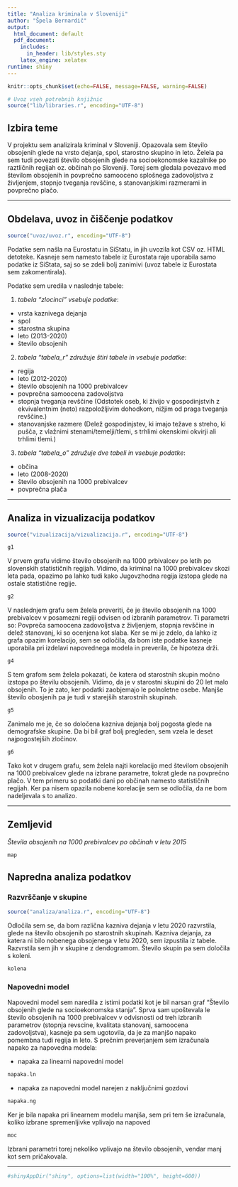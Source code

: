 ```yaml
---
title: "Analiza kriminala v Sloveniji"
author: "Špela Bernardič"
output:
  html_document: default
  pdf_document:
    includes:
      in_header: lib/styles.sty
    latex_engine: xelatex
runtime: shiny
---
```


```r
knitr::opts_chunk$set(echo=FALSE, message=FALSE, warning=FALSE)

# Uvoz vseh potrebnih knjižnic
source("lib/libraries.r", encoding="UTF-8")
```


## Izbira teme

V projektu sem analizirala kriminal v Sloveniji.
Opazovala sem število obsojenih glede na vrsto dejanja, spol, starostno skupino in leto.
Želela pa sem tudi povezati število obsojenih glede na socioekonomske kazalnike po raztličnih regijah oz. občinah po Sloveniji. Torej sem gledala povezavo med številom obsojenih in povprečno samooceno splošnega zadovoljstva z življenjem, stopnjo tveganja revščine, s stanovanjskimi razmerami in povprečno plačo.  

***

## Obdelava, uvoz in čiščenje podatkov

```r
source("uvoz/uvoz.r", encoding="UTF-8")
```

Podatke sem našla na Eurostatu in SiStatu, in jih uvozila kot CSV oz. HTML detoteke. Kasneje sem namesto tabele iz Eurostata raje uporabila samo podatke iz SiStata, saj so se zdeli bolj zanimivi (uvoz tabele iz Eurostata sem zakomentirala).

Podatke sem uredila v naslednje tabele:

1. _tabela "zlocinci" vsebuje podatke_:
  - vrsta kaznivega dejanja
  - spol
  - starostna skupina
  - leto (2013-2020)
  - število obsojenih
  
2. _tabela "tabela_r" združuje štiri tabele in vsebuje podatke_:
  - regija
  - leto (2012-2020)
  - število obsojenih na 1000 prebivalcev
  - povprečna samoocena zadovoljstva
  - stopnja tveganja revščine (Odstotek oseb, ki živijo v gospodinjstvih z ekvivalentnim (neto) razpoložljivim dohodkom, nižjim od praga tveganja revščine.)
  - stanovanjske razmere (Delež gospodinjstev, ki imajo težave s streho, ki pušča, z vlažnimi stenami/temelji/tlemi, s trhlimi okenskimi okvirji ali trhlimi tlemi.)

3. _tabela "tabela_o" združuje dve tabeli in vsebuje podatke_:
  - občina
  - leto (2008-2020)
  - število obsojenih na 1000 prebivalcev
  - povprečna plača
  
***
  
## Analiza in vizualizacija podatkov

```r
source("vizualizacija/vizualizacija.r", encoding="UTF-8")
```


```r
g1
```

V prvem grafu vidimo število obsojenih na 1000 prbivalcev po letih po slovenskih statističnih regijah.
Vidimo, da kriminal na 1000 prebivalcev skozi leta pada, opazimo pa lahko tudi kako Jugovzhodna regija izstopa glede na ostale statistične regije.


```r
g2
```

V naslednjem grafu sem želela preveriti, če je število obsojenih na 1000 prebivalcev v posamezni regiji odvisen od izbranih parametrov. Ti parametri so: Povpreča samoocena zadovoljstva z življenjem, stopnja revščine in delež stanovanj, ki so ocenjena kot slaba.
Ker se mi je zdelo, da lahko iz grafa opazim korelacijo, sem se odločila, da bom iste podatke kasneje uporabila pri izdelavi napovednega modela in preverila, če hipoteza drži.


```r
g4
```

S tem grafom sem želela pokazati, če katera od starostnih skupin močno izstopa po številu obsojenih. Vidimo, da je v starostni skupini do 20 let malo obsojenih. To je zato, ker  podatki zaobjemajo le polnoletne osebe. Manjše število obosjenih pa je tudi v starejših starostnih skupinah.


```r
g5
```

Zanimalo me je, če so določena kazniva dejanja bolj pogosta glede na demografske skupine.
Da bi bil graf bolj pregleden, sem vzela le deset najpogostejših zločinov.


```r
g6
```

Tako kot v drugem grafu, sem želela najti korelacijo med številom obsojenih na 1000 prebivalcev glede na izbrane parametre, tokrat glede na povprečno plačo. V tem primeru so podatki dani po občinah namesto statističnih regijah.
Ker pa nisem opazila nobene korelacije sem se odločila, da ne bom nadeljevala s to analizo.

***

## Zemljevid 

*Števila obsojenih na 1000 prebivalcev po občinah v letu 2015*

```r
map
```



## Napredna analiza podatkov

### Razvrščanje v skupine

```r
source("analiza/analiza.r", encoding="UTF-8")
```


Odločila sem se, da bom različna kazniva dejanja v letu 2020 razvrstila, glede na število obsojenih po starostnih skupinah. Kazniva dejanja, za katera ni bilo nobenega obsojenega v letu 2020, sem izpustila iz tabele. 
Razvrstila sem jih v skupine z dendogramom.
Število skupin pa sem določila s koleni.

```r
kolena
```


### Napovedni model

Napovedni model sem naredila z istimi podatki kot je bil narsan graf "Število obsojenih glede na socioekonomska stanja". Sprva sam upoštevala le število obsojenih na 1000 prebivalcev v odvisnosti od treh izbranih parametrov (stopnja revscine, kvalitata stanovanj, samoocena zadovoljstva), kasneje pa sem ugotovila, da je za manjšo napako pomembna tudi regija in leto.
S prečnim preverjanjem sem izračunala napako za napovedna modela: 

- napaka za linearni napovedni model
```r
napaka.ln
```
- napaka za napovedni model narejen z naključnimi gozdovi 
```r
napaka.ng
```


Ker je bila napaka pri linearnem modelu manjša, sem pri tem še izračunala, koliko izbrane spremenljivke vplivajo na napoved
```r
moc
```

Izbrani parametri torej nekoliko vplivajo na število obsojenih, vendar manj kot sem pričakovala.


***

```r
#shinyAppDir("shiny", options=list(width="100%", height=600))
```
